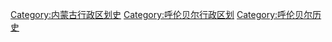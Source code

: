 [[Category:内蒙古行政区划史|Category:内蒙古行政区划史]]
[[Category:呼伦贝尔行政区划|Category:呼伦贝尔行政区划]]
[[Category:呼伦贝尔历史|Category:呼伦贝尔历史]]